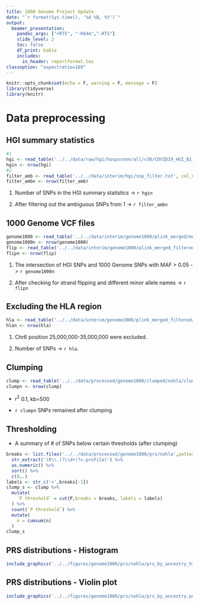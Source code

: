 ```yaml
---
title: 1000 Genome Project Update 
date: "`r format(Sys.time(), '%d %B, %Y')`"
output: 
  beamer_presentation: 
    pandoc_args: ["+RTS", "-K64m","-RTS"]
    slide_level: 2
    toc: false
    df_print: kable
    includes:
      in_header: reportformat.tex
classoption: "aspectratio=169"
---
```

```r
knitr::opts_chunk$set(echo = F, warning = F, message = F)
library(tidyverse)
library(knitr)
```

# Data preprocessing

## HGI summary statistics

```r
#1
hgi <- read_table('../../data/raw/hgi/hospvsnon/all/v38/COVID19_HGI_B1_ALL_leave_UKBB_23andme_20210107.txt')
hgin <- nrow(hgi)
#2
filter_amb <- read_table('../../data/interim/hgi/snp_filter.txt', col_names = F)
filter_ambn <- nrow(filter_amb)

```

1. Number of SNPs in the HGI summary statistics -> `r hgin`

2. After filtering out the ambiguous SNPs from 1 -> `r filter_ambn`

## 1000 Genome VCF files

```r
genome1000 <- read_table('../../data/interim/genome1000/plink_merged/merged1_22.bim',col_names = F)
genome1000n <- nrow(genome1000)
flip <- read_table('../../data/interim/genome1000/plink_merged_filtered/all/final.bim',col_names = F)
flipn <- nrow(flip)
```


1. The intersection of HGI SNPs and 1000 Genome SNPs with MAF > 0.05 -> `r genome1000n`

2. After checking for strand flipping and different minor allele names -> `r flipn`

## Excluding the HLA region

```r
hla <- read_table('../../data/interim/genome1000/plink_merged_filtered/nohla/snps_to_keep.txt',col_names = F)
hlan <- nrow(hla)
```
1. Chr6 position 25,000,000-35,000,000 were excluded.

2. Number of SNPs -> `r hla`. 

## Clumping

```r
clump <- read_table('../../data/processed/genome1000/clumped/nohla/clump.clumped')
clumpn <- nrow(clump)

```
- $r^2$ 0.1, kb=500

- `r clumpn` SNPs remained after clumping

## Thresholding

- A summary of # of SNPs below certain thresholds (after clumping)

```r
breaks <- list.files('../../data/processed/genome1000/prs/nohla',pattern = '*.profile$',full.names = T) %>% 
  str_extract('(0\\.)?\\d+(?=.profile)') %>% 
  as.numeric() %>% 
  sort() %>% 
  c(0,.)
labels <- str_c('<',breaks[-1])
clump_s <- clump %>% 
  mutate(
    `P threshold` = cut(P,breaks = breaks, labels = labels)
  ) %>% 
  count(`P threshold`) %>% 
  mutate(
    n = cumsum(n)
  )
clump_s
```


## PRS distributions - Histogram

```r
include_graphics('../../figures/genome1000/prs/nohla/prs_by_ancestry_hist.pdf')
```

## PRS distributions - Violin plot

```r
include_graphics('../../figures/genome1000/prs/nohla/prs_by_ancestry.pdf')
```



